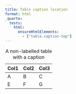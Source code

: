 ```yaml
---
title: Table caption location
format: html
_quarto:
  tests:
    html:
      ensureHtmlElements:
        - ["table.caption-top"]
---
```


| Col1 | Col2 | Col3 |
|------|------|------|
| A    | B    | C    |
| E    | F    | G    |

: A non-labelled table with a caption
